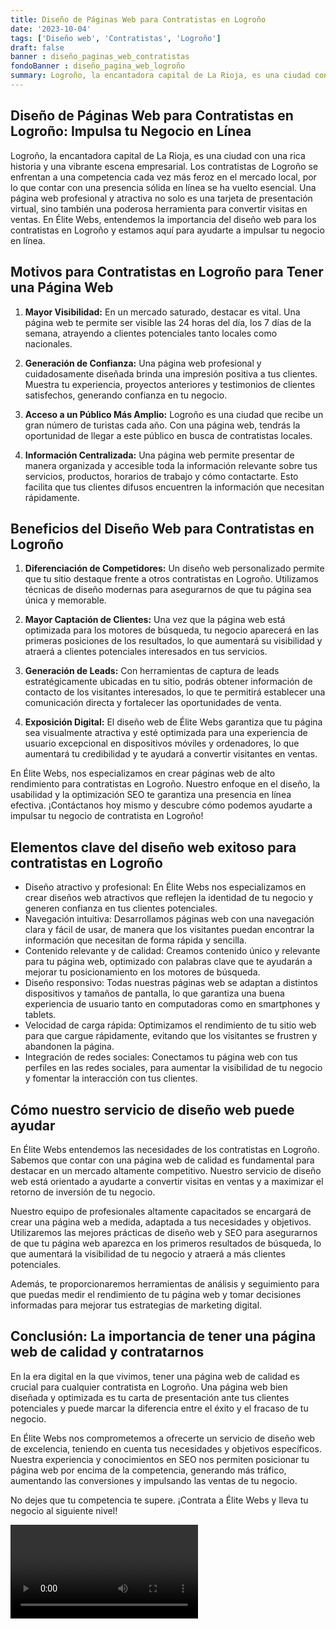 ```yaml
---
title: Diseño de Páginas Web para Contratistas en Logroño
date: '2023-10-04'
tags: ['Diseño web', 'Contratistas', 'Logroño']
draft: false
banner : diseño_paginas_web_contratistas
fondoBanner : diseño_pagina_web_logroño
summary: Logroño, la encantadora capital de La Rioja, es una ciudad con una rica historia y una vibrante escena empresarial. Los contratistas de Logroño se enfrentan a una competencia cada vez más feroz en el mercado local, por lo que contar con una presencia sólida en línea se ha vuelto esencial. Una página web profesional y atractiva no solo es una tarjeta de presentación virtual, sino también una poderosa herramienta para convertir visitas en ventas. En Élite Webs, entendemos la importancia del diseño web para los contratistas en Logroño y estamos aquí para ayudarte a impulsar tu negocio en línea.
---
```


## **Diseño de Páginas Web para Contratistas en Logroño: Impulsa tu Negocio en Línea**

Logroño, la encantadora capital de La Rioja, es una ciudad con una rica historia y una vibrante escena empresarial. Los contratistas de Logroño se enfrentan a una competencia cada vez más feroz en el mercado local, por lo que contar con una presencia sólida en línea se ha vuelto esencial. Una página web profesional y atractiva no solo es una tarjeta de presentación virtual, sino también una poderosa herramienta para convertir visitas en ventas. En Élite Webs, entendemos la importancia del diseño web para los contratistas en Logroño y estamos aquí para ayudarte a impulsar tu negocio en línea.

## **Motivos para Contratistas en Logroño para Tener una Página Web**

1. **Mayor Visibilidad:** En un mercado saturado, destacar es vital. Una página web te permite ser visible las 24 horas del día, los 7 días de la semana, atrayendo a clientes potenciales tanto locales como nacionales.

2. **Generación de Confianza:** Una página web profesional y cuidadosamente diseñada brinda una impresión positiva a tus clientes. Muestra tu experiencia, proyectos anteriores y testimonios de clientes satisfechos, generando confianza en tu negocio.

3. **Acceso a un Público Más Amplio:** Logroño es una ciudad que recibe un gran número de turistas cada año. Con una página web, tendrás la oportunidad de llegar a este público en busca de contratistas locales.

4. **Información Centralizada:** Una página web permite presentar de manera organizada y accesible toda la información relevante sobre tus servicios, productos, horarios de trabajo y cómo contactarte. Esto facilita que tus clientes difusos encuentren la información que necesitan rápidamente.

## **Beneficios del Diseño Web para Contratistas en Logroño**

1. **Diferenciación de Competidores:** Un diseño web personalizado permite que tu sitio destaque frente a otros contratistas en Logroño. Utilizamos técnicas de diseño modernas para asegurarnos de que tu página sea única y memorable.

2. **Mayor Captación de Clientes:** Una vez que la página web está optimizada para los motores de búsqueda, tu negocio aparecerá en las primeras posiciones de los resultados, lo que aumentará su visibilidad y atraerá a clientes potenciales interesados en tus servicios.

3. **Generación de Leads:** Con herramientas de captura de leads estratégicamente ubicadas en tu sitio, podrás obtener información de contacto de los visitantes interesados, lo que te permitirá establecer una comunicación directa y fortalecer las oportunidades de venta.

4. **Exposición Digital:** El diseño web de Élite Webs garantiza que tu página sea visualmente atractiva y esté optimizada para una experiencia de usuario excepcional en dispositivos móviles y ordenadores, lo que aumentará tu credibilidad y te ayudará a convertir visitantes en ventas.

En Élite Webs, nos especializamos en crear páginas web de alto rendimiento para contratistas en Logroño. Nuestro enfoque en el diseño, la usabilidad y la optimización SEO te garantiza una presencia en línea efectiva. ¡Contáctanos hoy mismo y descubre cómo podemos ayudarte a impulsar tu negocio de contratista en Logroño!

<GifSeo />

<Cta />

## Elementos clave del diseño web exitoso para contratistas en Logroño

- Diseño atractivo y profesional: En Élite Webs nos especializamos en crear diseños web atractivos que reflejen la identidad de tu negocio y generen confianza en tus clientes potenciales.
- Navegación intuitiva: Desarrollamos páginas web con una navegación clara y fácil de usar, de manera que los visitantes puedan encontrar la información que necesitan de forma rápida y sencilla.
- Contenido relevante y de calidad: Creamos contenido único y relevante para tu página web, optimizado con palabras clave que te ayudarán a mejorar tu posicionamiento en los motores de búsqueda.
- Diseño responsivo: Todas nuestras páginas web se adaptan a distintos dispositivos y tamaños de pantalla, lo que garantiza una buena experiencia de usuario tanto en computadoras como en smartphones y tablets.
- Velocidad de carga rápida: Optimizamos el rendimiento de tu sitio web para que cargue rápidamente, evitando que los visitantes se frustren y abandonen la página.
- Integración de redes sociales: Conectamos tu página web con tus perfiles en las redes sociales, para aumentar la visibilidad de tu negocio y fomentar la interacción con tus clientes.

## Cómo nuestro servicio de diseño web puede ayudar

En Élite Webs entendemos las necesidades de los contratistas en Logroño. Sabemos que contar con una página web de calidad es fundamental para destacar en un mercado altamente competitivo. Nuestro servicio de diseño web está orientado a ayudarte a convertir visitas en ventas y a maximizar el retorno de inversión de tu negocio.

Nuestro equipo de profesionales altamente capacitados se encargará de crear una página web a medida, adaptada a tus necesidades y objetivos. Utilizaremos las mejores prácticas de diseño web y SEO para asegurarnos de que tu página web aparezca en los primeros resultados de búsqueda, lo que aumentará la visibilidad de tu negocio y atraerá a más clientes potenciales.

Además, te proporcionaremos herramientas de análisis y seguimiento para que puedas medir el rendimiento de tu página web y tomar decisiones informadas para mejorar tus estrategias de marketing digital.

## Conclusión: La importancia de tener una página web de calidad y contratarnos

En la era digital en la que vivimos, tener una página web de calidad es crucial para cualquier contratista en Logroño. Una página web bien diseñada y optimizada es tu carta de presentación ante tus clientes potenciales y puede marcar la diferencia entre el éxito y el fracaso de tu negocio.

En Élite Webs nos comprometemos a ofrecerte un servicio de diseño web de excelencia, teniendo en cuenta tus necesidades y objetivos específicos. Nuestra experiencia y conocimientos en SEO nos permiten posicionar tu página web por encima de la competencia, generando más tráfico, aumentando las conversiones y impulsando las ventas de tu negocio.

No dejes que tu competencia te supere. ¡Contrata a Élite Webs y lleva tu negocio al siguiente nivel!

<Video />

<CtaBot job='Contratistas' city='Logroño'/>

<Gmaps query='Logroño+españa+maps' />